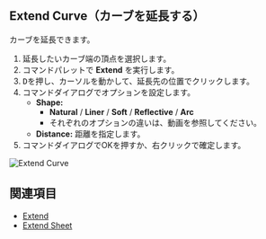 
## Extend Curve（カーブを延長する）

<Reference shortcut="" command="Extend Curve" button="" />

カーブを延長できます。

1. 延長したいカーブ端の頂点を選択します。
2. コマンドパレットで **Extend** を実行します。
3. <kbd>D</kbd>を押し、カーソルを動かして、延長先の位置でクリックします。
4. コマンドダイアログでオプションを設定します。
   - **Shape:**
        - **Natural** / **Liner** /  **Soft** /  **Reflective** / **Arc**
        - それぞれのオプションの違いは、動画を参照してください。
   - **Distance:** 距離を指定します。
5. コマンドダイアログでOKを押すか、右クリックで確定します。

![Extend Curve](/img/extend-curve.gif)

## 関連項目
- [Extend](./extend)
- [Extend Sheet](../solid/extend-sheet)












